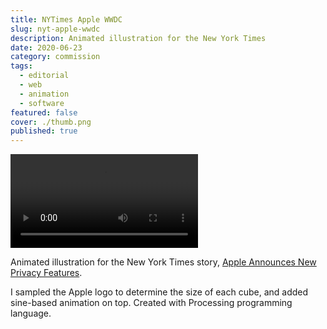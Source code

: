 ```yaml
---
title: NYTimes Apple WWDC
slug: nyt-apple-wwdc
description: Animated illustration for the New York Times
date: 2020-06-23
category: commission
tags:
  - editorial
  - web
  - animation
  - software
featured: false
cover: ./thumb.png
published: true
---
```



<GC class="px-24" mb>
  <Video src={vid1} />
</GC>

Animated illustration for the New York Times story, [Apple Announces New Privacy Features](https://www.nytimes.com/2020/06/23/technology/apple-announces-new-privacy-features.html).

I sampled the Apple logo to determine the size of each cube, and added sine-based animation on top. Created with Processing programming language.
